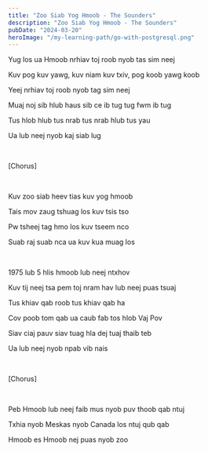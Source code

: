 ```yaml
---
title: "Zoo Siab Yog Hmoob - The Sounders"
description: "Zoo Siab Yog Hmoob - The Sounders"
pubDate: "2024-03-20"
heroImage: "/my-learning-path/go-with-postgresql.png"
---
```


Yug los ua Hmoob nrhiav toj roob nyob tas sim neej

Kuv pog kuv yawg, kuv niam kuv txiv, pog koob yawg koob

Yeej nrhiav toj roob nyob tag sim neej

Muaj noj sib hlub haus sib ce ib tug tug fwm ib tug

Tus hlob hlub tus nrab tus nrab hlub tus yau

Ua lub neej nyob kaj siab lug

<br />

[Chorus]

<br />

Kuv zoo siab heev tias kuv yog hmoob

Tais mov zaug tshuag los kuv tsis tso

Pw tsheej tag hmo los kuv tseem nco

Suab raj suab nca ua kuv kua muag los

<br />

1975 lub 5 hlis hmoob lub neej ntxhov

Kuv tij neej tsa pem toj nram hav lub neej puas tsuaj

Tus khiav qab roob tus khiav qab ha

Cov poob tom qab ua caub fab tos hlob Vaj Pov

Siav ciaj pauv siav tuag hla dej tuaj thaib teb

Ua lub neej nyob npab vib nais

<br />

[Chorus]

<br />

Peb Hmoob lub neej faib mus nyob puv thoob qab ntuj

Txhia nyob Meskas nyob Canada los ntuj qub qab

Hmoob es Hmoob nej puas nyob zoo
